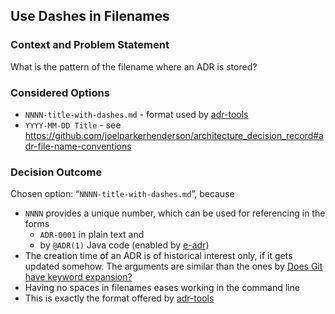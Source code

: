 ## Use Dashes in Filenames

### Context and Problem Statement

What is the pattern of the filename where an ADR is stored?

### Considered Options

* `NNNN-title-with-dashes.md` - format used by [adr-tools](https://github.com/npryce/adr-tools)
* `YYYY-MM-DD Title` - see <https://github.com/joelparkerhenderson/architecture_decision_record#adr-file-name-conventions>

### Decision Outcome

Chosen option: "`NNNN-title-with-dashes.md`", because

* `NNNN` provides a unique number, which can be used for referencing in the forms
  * `ADR-0001` in plain text and
  * by `@ADR(1)` Java code (enabled by [e-adr](https://adr.github.io/e-adr/))
* The creation time of an ADR is of historical interest only, if it gets updated somehow.
  The arguments are similar than the ones by [Does Git have keyword expansion?](https://git.wiki.kernel.org/index.php/GitFaq#Does_Git_have_keyword_expansion.3F)
* Having no spaces in filenames eases working in the command line
* This is exactly the format offered by [adr-tools](https://github.com/npryce/adr-tools)
